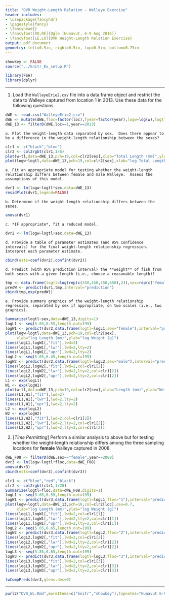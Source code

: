 ```yaml
---
title: "DVR Weight-Length Relation - Walleye Exercise"
header-includes:
- \usepackage{fancyhdr}
- \pagestyle{fancy}
- \fancyhead{}
- \fancyfoot[RO,RE]{Ogle (Nunavut, 6-9 Aug 2016)}
- \fancyfoot[LE,LO]{DVR Weight-Length Relation Exercise}
output: pdf_document
geometry: left=0.5in, right=0.5in, top=0.5in, bottom=0.75in
---
```


```r
showkey <- FALSE
source("../knitr_Ex_setup.R")
```
```r
library(FSA)
library(dplyr)
```

----

1. Load the `WalleyeErie2.csv` file into a data.frame object and restrict the data to Walleye captured from location 1 in 2013.  Use these data for the following questions.
```r
dWE <- read.csv("WalleyeErie2.csv")
dWE <- mutate(dWE,floc=factor(loc),fyear=factor(year),logw=log(w),logtl=log(tl))
dWE_13 <- filterD(dWE,loc==1,year==2013)
```

    a. Plot the weight-length data separated by sex.  Does there appear to be a difference in the weight-length relationship between the sexes?
```r
clr1 <- c("black","blue")
clr2 <- col2rgbt(clr1,1/6)
plot(w~tl,data=dWE_13,pch=19,col=clr2[sex],xlab="Total Length (mm)",ylab="Weight (g)")
plot(logw~logtl,data=dWE_13,pch=19,col=clr2[sex],xlab="log Total Length (mm)",ylab="log Weight (g)")
```

    a. Fit an appropriate model for testing whether the weight-length relationship differs between female and male Walleye.  Assess the assumptions of this model.
```r
dvr1 <- lm(logw~logtl*sex,data=dWE_13)
residPlot(dvr1,legend=FALSE)
```

    b. Determine if the weight-length relationship differs between the sexes.
```r
anova(dvr1)
```

    c. *IF appropriate*, fit a reduced model.
```r
dvr2 <- lm(logw~logtl+sex,data=dWE_13)
```

    d. Provide a table of parameter estimates (and 95% confidence intervals) for the final weight-length relationship regression.  Interpret each parameter estimate.
```r
cbind(ests=coef(dvr2),confint(dvr2))
```

    d. Predict (with 95% prediction interval) the **weight** of fish from both sexes with a given length (i.e., choose a reasonable length)?
```r
tmp <- data.frame(logtl=log(rep(c(350,450,550,650),2)),sex=rep(c("female","male"),each=4))
predW <- predict(dvr1,tmp,interval="prediction")
cbind(tmp,exp(predW))
```

    e. Provide summary graphics of the weight-length relationship regression, separated by sex if appropriate, on two scales (i.e., two graphics).

```r
Summarize(logtl~sex,data=dWE_13,digits=1)
logL1 <- seq(5.65,6.55,length.out=199)
logW1 <- predict(dvr2,data.frame(logtl=logL1,sex="female"),interval="prediction")
plot(logw~logtl,data=dWE_13,pch=19,col=clr2[sex],
     xlab="log Length (mm)",ylab="log Weight (g)")
lines(logL1,logW1[,"fit"],lwd=2)
lines(logL1,logW1[,"lwr"],lwd=2,lty=2)
lines(logL1,logW1[,"upr"],lwd=2,lty=2)
logL2 <- seq(5.65,6.45,length.out=199)
logW2 <- predict(dvr2,data.frame(logtl=logL2,sex="male"),interval="prediction")
lines(logL2,logW2[,"fit"],lwd=2,col=clr1[2])
lines(logL2,logW2[,"lwr"],lwd=2,lty=2,col=clr1[2])
lines(logL2,logW2[,"upr"],lwd=2,lty=2,col=clr1[2])
L1 <- exp(logL1)
W1 <- exp(logW1)
plot(w~tl,data=dWE_13,pch=19,col=clr2[sex],xlab="Length (mm)",ylab="Weight (g)")
lines(L1,W1[,"fit"],lwd=2)
lines(L1,W1[,"lwr"],lwd=2,lty=2)
lines(L1,W1[,"upr"],lwd=2,lty=2)
L2 <- exp(logL2)
W2 <- exp(logW2)
lines(L2,W2[,"fit"],lwd=2,col=clr1[2])
lines(L2,W2[,"lwr"],lwd=2,lty=2,col=clr1[2])
lines(L2,W2[,"upr"],lwd=2,lty=2,col=clr1[2])
```

2. [*Time Permitting*] Perform a similar analysis to above but for testing whether the weight-length relationship differs among the three sampling locations for **female** Walleye captured in 2008.

```r
dWE_F08 <- filterD(dWE,sex=="female",year==2008)
dvr3 <- lm(logw~logtl*floc,data=dWE_F08)
anova(dvr3)
cbind(ests=coef(dvr3),confint(dvr3))
```
```r
clr1 <- c("blue","red","black")
clr2 <- col2rgbt(clr1,1/20)
Summarize(logtl~floc,data=dWE_F08,digits=1)
logL1 <- seq(5.65,6.55,length.out=199)
logW1 <- predict(dvr3,data.frame(logtl=logL1,floc="1"),interval="prediction")
plot(logw~logtl,data=dWE_13,pch=19,col=clr2[loc],cex=0.7,
     xlab="log Length (mm)",ylab="log Weight (g)")
lines(logL1,logW1[,"fit"],lwd=2,col=clr1[1])
lines(logL1,logW1[,"lwr"],lwd=2,lty=2,col=clr1[1])
lines(logL1,logW1[,"upr"],lwd=2,lty=2,col=clr1[1])
logL2 <- seq(5.65,6.65,length.out=199)
logW2 <- predict(dvr3,data.frame(logtl=logL2,floc="2"),interval="prediction")
lines(logL2,logW2[,"fit"],lwd=2,col=clr1[2])
lines(logL2,logW2[,"lwr"],lwd=2,lty=2,col=clr1[2])
lines(logL2,logW2[,"upr"],lwd=2,lty=2,col=clr1[2])
logL3 <- seq(5.85,6.65,length.out=199)
logW3 <- predict(dvr3,data.frame(logtl=logL3,floc="3"),interval="prediction")
lines(logL3,logW3[,"fit"],lwd=2,col=clr1[3])
lines(logL3,logW3[,"lwr"],lwd=2,lty=2,col=clr1[3])
lines(logL3,logW3[,"upr"],lwd=2,lty=2,col=clr1[3])
```
```r
lwCompPreds(dvr3,qlens.dec=0)
```

----

```r
purl2("DVR_WL.Rmd",moreItems=c("knitr","showkey"),topnotes="Nunavut 6-9-Aug-16")
```
